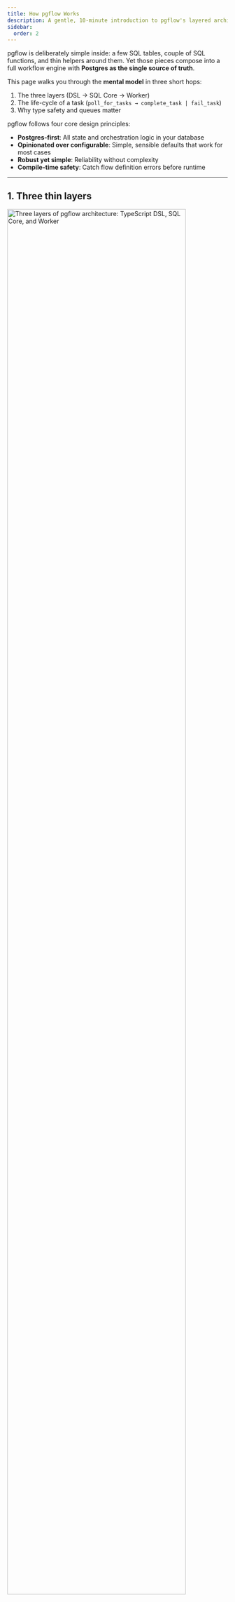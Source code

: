 ```yaml
---
title: How pgflow Works
description: A gentle, 10-minute introduction to pgflow's layered architecture, state model, and execution cycle
sidebar:
  order: 2
---
```



pgflow is deliberately simple inside:
a few SQL tables, couple of SQL functions, and thin helpers around them.
Yet those pieces compose into a full workflow engine with **Postgres as the single source of truth**.

This page walks you through the **mental model** in three short hops:

1. The three layers (DSL → SQL Core → Worker)
2. The life-cycle of a task (`poll_for_tasks → complete_task | fail_task`)
3. Why type safety and queues matter

pgflow follows four core design principles:
- **Postgres-first**: All state and orchestration logic in your database
- **Opinionated over configurable**: Simple, sensible defaults that work for most cases
- **Robust yet simple**: Reliability without complexity
- **Compile-time safety**: Catch flow definition errors before runtime

---

## 1. Three thin layers

<img src="/diagrams/three-layers.svg" alt="Three layers of pgflow architecture: TypeScript DSL, SQL Core, and Worker" width="90%" />

Layer cheat-sheet:

| Layer | What it does | Lives where |
|-------|--------------|-------------|
| **TypeScript DSL** | Describe the flow shape with full type inference | Your repo |
| **SQL Core** | Owns all **state** & orchestration logic | A handful of Postgres tables + functions |
| **Worker** | Executes user code, then **reports back** | Edge Function by default (but can be anything) |

<Aside type="tip" title="Swap the Worker if you like">
Edge Worker is just a convenience wrapper.
Any process that can *call* `poll_for_tasks` and later *call* `complete_task` (or `fail_task`) will work.
This modular design lets you use pgflow with any runtime environment that can connect to Postgres.
</Aside>

---

## 2. All state lives in SQL 📊

pgflow uses two categories of tables:

**Definition tables:**
- `flows` - Workflow identities and global options
- `steps` - DAG nodes with option overrides
- `deps` - DAG edges between steps

**Runtime tables:**
- `runs` - One row per workflow execution
- `step_states` - Tracks each step's **status / deps / tasks**
- `step_tasks` - One row per retryable *task* (fan-outs come later)

Because updates happen **inside the same transaction** that handles the queue message, pgflow gets ACID guarantees "for free".

---

## 3. The execution cycle

<img src="/diagrams/execution-cycle.svg" alt="Execution cycle between Worker and SQL Core: poll, process, complete, with transaction guarantees" width="90%" />

1. **Worker calls** `poll_for_tasks(queue, vt, qty)`
   • Locks & returns up-to-`qty` ready tasks
   • Builds an *input object* that merges `run.input` with outputs of completed deps
2. Worker runs your handler function.
3. On success → `complete_task(run_id, step_slug, task_index, output)`
   On error   → `fail_task(run_id, step_slug, task_index, error)`
4. SQL Core, in the *same commit*:
   - stores output / error
   - moves step & run state forward
   - enqueues next steps if deps are met
   - handles errors with configurable retry logic and exponential backoff

Retry settings are configurable at both flow and step levels, with sensible defaults:
- When a task fails, it's automatically retried if attempts remain
- Each retry uses exponential backoff (base_delay * 2^attempts) to avoid overload
- When retries are exhausted, the step and flow are marked as failed

That's it—**two SQL calls** advance the entire graph.

:::note[Looks just like "queue-of-queues"]
If you ever wrote code that:

```pseudo
job = dequeue()
process(job)
enqueue(next_job)
```

...then you already understand pgflow.

The SQL Core simply **wraps** that pattern so you stop rewriting it.
:::

---

## 4. Ultra-short example (2 sequential steps)

### Flow definition

```typescript title="supabase/functions/_flows/greet_user.ts" "\"full_name\"" "input.full_name"
import { Flow } from "npm:@pgflow/dsl";

type Input = { first: string; last: string };

export default new Flow<Input>({ slug: "greet_user" })
  .step(
    { slug: "full_name" },
    (input) => `${input.run.first} ${input.run.last}` // return type inferred
  )
  .step(
    { slug: "greeting", dependsOn: ["full_name"] },
    (input) => `Hello, ${input.full_name}!` // safe access, full IntelliSense
  );
```

### What the compiler generates

```sql
SELECT pgflow.create_flow('greet_user');
SELECT pgflow.add_step('greet_user', 'full_name');
SELECT pgflow.add_step('greet_user', 'greeting', ARRAY['full_name']);
```

No boilerplate, no hand-written DAG SQL.

---

## 5. Type safety from end to end

Only the **initial input type** is annotated (`Input`).
Every other type is **inferred**:

- Return type of `full_name` ➜ becomes `input.full_name` type
- The compiler prevents you from referencing `input.summary` if it does not exist
- Refactors propagate instantly—change one handler's return type, dependent steps turn red in your IDE

<Aside type="note">
This eliminates a whole class of runtime bugs: accessing data that will never be produced.
</Aside>

When a step executes, its input combines the flow input with outputs from dependencies:

```json
// If 'greeting' depends on 'full_name', its input looks like:
{
  "run": { "first": "Jane", "last": "Doe" },
  "full_name": "Jane Doe"
}
```

---

## 6. Why "poll + complete" is liberating

Because *all* orchestration lives in the database:

- Workers are **stateless** – they can crash or scale horizontally
- You can mix & match: one flow processed by Edge Functions, another by a Rust service
- Observability is trivial—`SELECT * FROM pgflow.runs` is your dashboard

The Edge Worker adds powerful reliability features:
- **Automatic retries** with exponential backoff for transient failures
- **Concurrency control** for processing multiple tasks in parallel
- **Auto-restarts** to handle Edge Function CPU/memory limits
- **Horizontal scaling** with multiple worker instances

---

## Recap

1. **Three simple layers** keep concerns separate.
2. **All state** is in Postgres tables—easy to query, backup, and reason about.
3. **Two SQL functions** (`poll_for_tasks`, `complete_task` / `fail_task`) advance the graph transactionally.
4. The model feels like "a job queue that enqueues the next job", but pgflow does the wiring.
5. **Type inference** guarantees that every step only consumes data that actually exists.

You now have the core mental model needed for the rest of the docs—no more than ten minutes well spent 🚀
